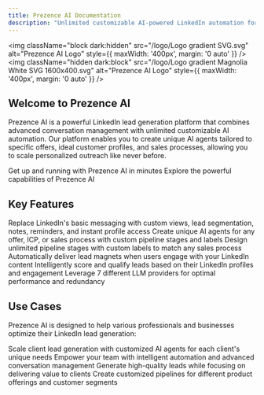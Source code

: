 ```yaml
---
title: Prezence AI Documentation
description: "Unlimited customizable AI-powered LinkedIn automation for personalized lead generation at scale"
---
```


<img
  className="block dark:hidden"
  src="/logo/Logo gradient SVG.svg"
  alt="Prezence AI Logo"
  style={{ maxWidth: '400px', margin: '0 auto' }}
/>
<img
  className="hidden dark:block"
  src="/logo/Logo gradient Magnolia White SVG 1600x400.svg"
  alt="Prezence AI Logo"
  style={{ maxWidth: '400px', margin: '0 auto' }}
/>

## Welcome to Prezence AI

Prezence AI is a powerful LinkedIn lead generation platform that combines advanced conversation management with unlimited customizable AI automation. Our platform enables you to create unique AI agents tailored to specific offers, ideal customer profiles, and sales processes, allowing you to scale personalized outreach like never before.

<CardGroup cols={2}>
  <Card
    title="Quick Start Guide"
    icon="rocket"
    href="/quickstart"
  >
    Get up and running with Prezence AI in minutes
  </Card>
  <Card
    title="Core Features"
    icon="star"
    href="/core-features/conversation-management"
  >
    Explore the powerful capabilities of Prezence AI
  </Card>
</CardGroup>

## Key Features

<CardGroup cols={2}>
  <Card
    title="Advanced Conversation Management"
    icon="comments"
    href="/core-features/conversation-management"
  >
    Replace LinkedIn's basic messaging with custom views, lead segmentation, notes, reminders, and instant profile access
  </Card>
  <Card
    title="Unlimited Customizable AI Agents"
    icon="robot"
    href="/core-features/ai-agents"
  >
    Create unique AI agents for any offer, ICP, or sales process with custom pipeline stages and labels
  </Card>
  <Card
    title="Custom Pipeline Management"
    icon="diagram-project"
    href="/core-features/pipeline-customization"
  >
    Design unlimited pipeline stages with custom labels to match any sales process
  </Card>
  <Card
    title="Automated Lead Magnet Delivery"
    icon="gift"
    href="/core-features/lead-magnets"
  >
    Automatically deliver lead magnets when users engage with your LinkedIn content
  </Card>
  <Card
    title="AI-Powered Lead Scoring"
    icon="chart-simple"
    href="/core-features/lead-scoring"
  >
    Intelligently score and qualify leads based on their LinkedIn profiles and engagement
  </Card>
  <Card
    title="Multi-Provider AI Integration"
    icon="brain"
    href="/api-reference/integration/ai-providers"
  >
    Leverage 7 different LLM providers for optimal performance and redundancy
  </Card>
</CardGroup>

## Use Cases

Prezence AI is designed to help various professionals and businesses optimize their LinkedIn lead generation:

<CardGroup cols={2}>
  <Card
    title="Marketing Agencies"
    icon="bullhorn"
    href="/use-cases/marketing-agencies"
  >
    Scale client lead generation with customized AI agents for each client's unique needs
  </Card>
  <Card
    title="Sales Teams"
    icon="handshake"
    href="/use-cases/sales-teams"
  >
    Empower your team with intelligent automation and advanced conversation management
  </Card>
  <Card
    title="Consultants"
    icon="briefcase"
    href="/use-cases/consultants"
  >
    Generate high-quality leads while focusing on delivering value to clients
  </Card>
  <Card
    title="SaaS Companies"
    icon="cloud"
    href="/use-cases/saas-companies"
  >
    Create customized pipelines for different product offerings and customer segments
  </Card>
</CardGroup>
